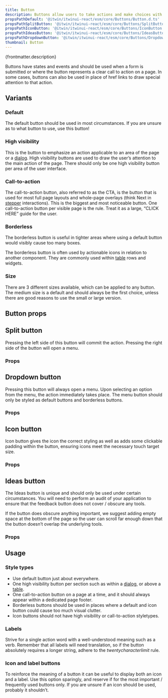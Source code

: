 ```yaml
---
title: Button
description: Buttons allow users to take actions and make choices with a single tap or click.
propsPathDefault: '@itwin/itwinui-react/esm/core/Buttons/Button.d.ts'
propsPathSplitButton: '@itwin/itwinui-react/esm/core/Buttons/SplitButton.d.ts'
propsPathIconButton: '@itwin/itwinui-react/esm/core/Buttons/IconButton.d.ts'
propsPathIdeasButton: '@itwin/itwinui-react/esm/core/Buttons/IdeasButton.d.ts'
propsPathDropdownButton: '@itwin/itwinui-react/esm/core/Buttons/DropdownButton.d.ts'
thumbnail: Button
---
```



<p>{frontmatter.description}</p>

<LiveExample src='Button.main.tsx'>
  <AllExamples.ButtonMainExample client:load />
</LiveExample>

Buttons have states and events and should be used when a form is submitted or where the button represents a clear call to action on a page.
In some cases, buttons can also be used in place of href links to draw special attention to that action.

## Variants

### Default

The default button should be used in most circumstances. If you are unsure as to what button to use, use this button!

<LiveExample src='Button.default.tsx'>
  <AllExamples.ButtonDefaultExample client:load />
</LiveExample>

### High visibility

This is the button to emphasize an action applicable to an area of the page or a [dialog](dialog). High visibility buttons are used to draw the user’s attention to the main action of the page.
There should only be one high visibility button per area of the user interface.

<LiveExample src='Button.highvisibility.tsx'>
  <AllExamples.ButtonHighVisibilityExample client:load />
</LiveExample>

### Call-to-action

The call-to-action button, also referred to as the CTA, is the button that is used for most full page layouts and whole-page overlays (think Next in [stepper](stepper) interactions). This is the biggest and most noticeable button.
One call-to-action button per visible page is the rule. Treat it as a large, “CLICK HERE” guide for the user.

<LiveExample src='Button.cta.tsx'>
  <AllExamples.ButtonCTAExample client:load />
</LiveExample>

### Borderless

The borderless button is useful in tighter areas where using a default button would visibly cause too many boxes.

<LiveExample src='Button.borderless.tsx'>
  <AllExamples.ButtonBorderlessExample client:load />
</LiveExample>

The borderless button is often used by actionable icons in relation to another component.
They are commonly used within [table](table) rows and widgets.

### Size

There are 3 different sizes available, which can be applied to any button. The medium size is a default and should always be the first choice, unless there are good reasons to use the small or large version.

<LiveExample src='Button.size.tsx'>
  <AllExamples.ButtonSizeExample client:load />
</LiveExample>

## Button props

<PropsTable path={frontmatter.propsPathDefault} />

## Split button

Pressing the left side of this button will commit the action. Pressing the right side of the button will open a menu.

<LiveExample src='SplitButton.main.tsx'>
  <AllExamples.SplitButtonMainExample client:load />
</LiveExample>

### Props

<PropsTable path={frontmatter.propsPathSplitButton} />

## Dropdown button

Pressing this button will always open a menu. Upon selecting an option from the menu, the action immediately takes place. The menu button should only be styled as default buttons and borderless buttons.

<LiveExample src='DropdownButton.main.tsx'>
  <AllExamples.DropdownButtonMainExample client:load />
</LiveExample>

### Props

<PropsTable path={frontmatter.propsPathDropdownButton} />

## Icon button

Icon button gives the icon the correct styling as well as adds some clickable padding within the button, ensuring icons meet the necessary touch target size.

<LiveExample src='IconButton.main.tsx'>
  <AllExamples.IconButtonMainExample client:load />
</LiveExample>

### Props

<PropsTable path={frontmatter.propsPathIconButton} />

## Ideas button

The Ideas button is unique and should only be used under certain circumstances. You will need to perform an audit of your application to ensure that the feedback button does not cover / obscure any tools.

<LiveExample src='IdeasButton.main.tsx'>
  <AllExamples.IdeasButtonMainExample client:load />
</LiveExample>

If the button does obscure anything important, we suggest adding empty space at the bottom of the page so the user can scroll far enough down that the button doesn’t overlap the underlying tools.

### Props

<PropsTable path={frontmatter.propsPathIdeasButton} />

## Usage

### Style types

- Use default button just about everywhere.
- One high visibility button per section such as within a [dialog](dialog), or above a [table](table).
- One call-to-action button on a page at a time, and it should always appear within a dedicated page footer.
- Borderless buttons should be used in places where a default and icon button could cause too much visual clutter.
- Icon buttons should not have high visibility or call-to-action styletypes.

### Labels

Strive for a single action word with a well-understood meaning such as a verb. Remember that all labels will need translation, so if the button absolutely requires a longer string, adhere to the _twentycharacterlimit_ rule.

### Icon and label buttons

To reinforce the meaning of a button it can be useful to display both an icon and a label. Use this option sparingly, and reserve if for the most important / frequently used buttons only. If you are unsure if an icon should be used, probably it shouldn’t.
